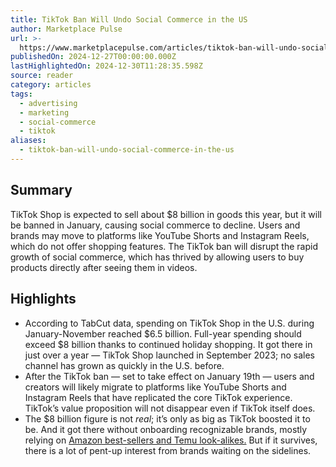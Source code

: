 ```yaml
---
title: TikTok Ban Will Undo Social Commerce in the US
author: Marketplace Pulse
url: >-
  https://www.marketplacepulse.com/articles/tiktok-ban-will-undo-social-commerce-in-the-us
publishedOn: 2024-12-27T00:00:00.000Z
lastHighlightedOn: 2024-12-30T11:28:35.598Z
source: reader
category: articles
tags:
  - advertising
  - marketing
  - social-commerce
  - tiktok
aliases:
  - tiktok-ban-will-undo-social-commerce-in-the-us
---
```

## Summary

TikTok Shop is expected to sell about $8 billion in goods this year, but it will be banned in January, causing social commerce to decline. Users and brands may move to platforms like YouTube Shorts and Instagram Reels, which do not offer shopping features. The TikTok ban will disrupt the rapid growth of social commerce, which has thrived by allowing users to buy products directly after seeing them in videos.

## Highlights
- According to TabCut data, spending on TikTok Shop in the U.S. during January-November reached $6.5 billion. Full-year spending should exceed $8 billion thanks to continued holiday shopping. It got there in just over a year — TikTok Shop launched in September 2023; no sales channel has grown as quickly in the U.S. before.
- After the TikTok ban — set to take effect on January 19th — users and creators will likely migrate to platforms like YouTube Shorts and Instagram Reels that have replicated the core TikTok experience. TikTok’s value proposition will not disappear even if TikTok itself does.
- The $8 billion figure is not *real*; it’s only as big as TikTok boosted it to be. And it got there without onboarding recognizable brands, mostly relying on [Amazon best-sellers and Temu look-alikes.](https://www.marketplacepulse.com/articles/tiktok-shops-first-year-in-the-us) But if it survives, there is a lot of pent-up interest from brands waiting on the sidelines.
